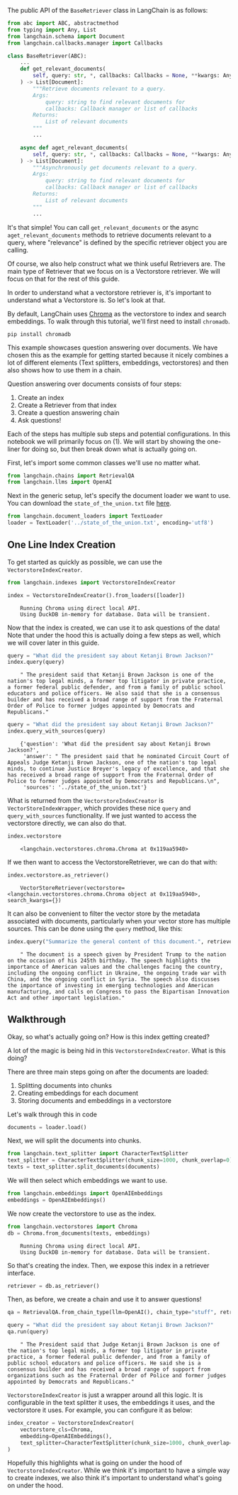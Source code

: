 The public API of the `BaseRetriever` class in LangChain is as follows:

```python
from abc import ABC, abstractmethod
from typing import Any, List
from langchain.schema import Document
from langchain.callbacks.manager import Callbacks

class BaseRetriever(ABC):
    ...
    def get_relevant_documents(
        self, query: str, *, callbacks: Callbacks = None, **kwargs: Any
    ) -> List[Document]:
        """Retrieve documents relevant to a query.
        Args:
            query: string to find relevant documents for
            callbacks: Callback manager or list of callbacks
        Returns:
            List of relevant documents
        """
        ...

    async def aget_relevant_documents(
        self, query: str, *, callbacks: Callbacks = None, **kwargs: Any
    ) -> List[Document]:
        """Asynchronously get documents relevant to a query.
        Args:
            query: string to find relevant documents for
            callbacks: Callback manager or list of callbacks
        Returns:
            List of relevant documents
        """
        ...
```

It's that simple! You can call `get_relevant_documents` or the async `aget_relevant_documents` methods to retrieve documents relevant to a query, where "relevance" is defined by
the specific retriever object you are calling.

Of course, we also help construct what we think useful Retrievers are. The main type of Retriever that we focus on is a Vectorstore retriever. We will focus on that for the rest of this guide.

In order to understand what a vectorstore retriever is, it's important to understand what a Vectorstore is. So let's look at that.

By default, LangChain uses [Chroma](/docs/ecosystem/integrations/chroma.html) as the vectorstore to index and search embeddings. To walk through this tutorial, we'll first need to install `chromadb`.

```
pip install chromadb
```

This example showcases question answering over documents.
We have chosen this as the example for getting started because it nicely combines a lot of different elements (Text splitters, embeddings, vectorstores) and then also shows how to use them in a chain.

Question answering over documents consists of four steps:

1. Create an index
2. Create a Retriever from that index
3. Create a question answering chain
4. Ask questions!

Each of the steps has multiple sub steps and potential configurations. In this notebook we will primarily focus on (1). We will start by showing the one-liner for doing so, but then break down what is actually going on.

First, let's import some common classes we'll use no matter what.


```python
from langchain.chains import RetrievalQA
from langchain.llms import OpenAI
```

Next in the generic setup, let's specify the document loader we want to use. You can download the `state_of_the_union.txt` file [here](https://github.com/langchain-ai/langchain/blob/master/docs/extras/modules/state_of_the_union.txt).


```python
from langchain.document_loaders import TextLoader
loader = TextLoader('../state_of_the_union.txt', encoding='utf8')
```

## One Line Index Creation

To get started as quickly as possible, we can use the `VectorstoreIndexCreator`.


```python
from langchain.indexes import VectorstoreIndexCreator
```


```python
index = VectorstoreIndexCreator().from_loaders([loader])
```

<CodeOutputBlock lang="python">

```
    Running Chroma using direct local API.
    Using DuckDB in-memory for database. Data will be transient.
```

</CodeOutputBlock>

Now that the index is created, we can use it to ask questions of the data! Note that under the hood this is actually doing a few steps as well, which we will cover later in this guide.


```python
query = "What did the president say about Ketanji Brown Jackson?"
index.query(query)
```

<CodeOutputBlock lang="python">

```
    " The president said that Ketanji Brown Jackson is one of the nation's top legal minds, a former top litigator in private practice, a former federal public defender, and from a family of public school educators and police officers. He also said that she is a consensus builder and has received a broad range of support from the Fraternal Order of Police to former judges appointed by Democrats and Republicans."
```

</CodeOutputBlock>


```python
query = "What did the president say about Ketanji Brown Jackson?"
index.query_with_sources(query)
```

<CodeOutputBlock lang="python">

```
    {'question': 'What did the president say about Ketanji Brown Jackson?',
     'answer': " The president said that he nominated Circuit Court of Appeals Judge Ketanji Brown Jackson, one of the nation's top legal minds, to continue Justice Breyer's legacy of excellence, and that she has received a broad range of support from the Fraternal Order of Police to former judges appointed by Democrats and Republicans.\n",
     'sources': '../state_of_the_union.txt'}
```

</CodeOutputBlock>

What is returned from the `VectorstoreIndexCreator` is `VectorStoreIndexWrapper`, which provides these nice `query` and `query_with_sources` functionality. If we just wanted to access the vectorstore directly, we can also do that.


```python
index.vectorstore
```

<CodeOutputBlock lang="python">

```
    <langchain.vectorstores.chroma.Chroma at 0x119aa5940>
```

</CodeOutputBlock>

If we then want to access the VectorstoreRetriever, we can do that with:


```python
index.vectorstore.as_retriever()
```

<CodeOutputBlock lang="python">

```
    VectorStoreRetriever(vectorstore=<langchain.vectorstores.chroma.Chroma object at 0x119aa5940>, search_kwargs={})
```

</CodeOutputBlock>

It can also be convenient to filter the vector store by the metadata associated with documents, particularly when your vector store has multiple sources. This can be done using the `query` method, like this:


```python
index.query("Summarize the general content of this document.", retriever_kwargs={"search_kwargs": {"filter": {"source": "../state_of_the_union.txt"}}})
```

<CodeOutputBlock lang="python">

```
    " The document is a speech given by President Trump to the nation on the occasion of his 245th birthday. The speech highlights the importance of American values and the challenges facing the country, including the ongoing conflict in Ukraine, the ongoing trade war with China, and the ongoing conflict in Syria. The speech also discusses the importance of investing in emerging technologies and American manufacturing, and calls on Congress to pass the Bipartisan Innovation Act and other important legislation."
```

</CodeOutputBlock>


## Walkthrough

Okay, so what's actually going on? How is this index getting created?

A lot of the magic is being hid in this `VectorstoreIndexCreator`. What is this doing?

There are three main steps going on after the documents are loaded:

1. Splitting documents into chunks
2. Creating embeddings for each document
3. Storing documents and embeddings in a vectorstore

Let's walk through this in code


```python
documents = loader.load()
```

Next, we will split the documents into chunks.


```python
from langchain.text_splitter import CharacterTextSplitter
text_splitter = CharacterTextSplitter(chunk_size=1000, chunk_overlap=0)
texts = text_splitter.split_documents(documents)
```

We will then select which embeddings we want to use.


```python
from langchain.embeddings import OpenAIEmbeddings
embeddings = OpenAIEmbeddings()
```

We now create the vectorstore to use as the index.


```python
from langchain.vectorstores import Chroma
db = Chroma.from_documents(texts, embeddings)
```

<CodeOutputBlock lang="python">

```
    Running Chroma using direct local API.
    Using DuckDB in-memory for database. Data will be transient.
```

</CodeOutputBlock>

So that's creating the index. Then, we expose this index in a retriever interface.


```python
retriever = db.as_retriever()
```

Then, as before, we create a chain and use it to answer questions!


```python
qa = RetrievalQA.from_chain_type(llm=OpenAI(), chain_type="stuff", retriever=retriever)
```


```python
query = "What did the president say about Ketanji Brown Jackson?"
qa.run(query)
```

<CodeOutputBlock lang="python">

```
    " The President said that Judge Ketanji Brown Jackson is one of the nation's top legal minds, a former top litigator in private practice, a former federal public defender, and from a family of public school educators and police officers. He said she is a consensus builder and has received a broad range of support from organizations such as the Fraternal Order of Police and former judges appointed by Democrats and Republicans."
```

</CodeOutputBlock>

`VectorstoreIndexCreator` is just a wrapper around all this logic. It is configurable in the text splitter it uses, the embeddings it uses, and the vectorstore it uses. For example, you can configure it as below:


```python
index_creator = VectorstoreIndexCreator(
    vectorstore_cls=Chroma,
    embedding=OpenAIEmbeddings(),
    text_splitter=CharacterTextSplitter(chunk_size=1000, chunk_overlap=0)
)
```

Hopefully this highlights what is going on under the hood of `VectorstoreIndexCreator`. While we think it's important to have a simple way to create indexes, we also think it's important to understand what's going on under the hood.

